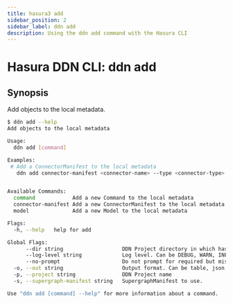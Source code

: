 ```yaml
---
title: hasura3 add
sidebar_position: 2
sidebar_label: ddn add
description: Using the ddn add command with the Hasura CLI
---
```


# Hasura DDN CLI: ddn add 

## Synopsis
Add objects to the local metadata.

```bash
$ ddn add --help
Add objects to the local metadata

Usage:
  ddn add [command]

Examples:
 # Add a ConnectorManifest to the local metadata
   ddn add connector-manifest <connector-name> --type <connector-type> --hub-connector <connector-hub-ref> --subgraph <subgraph-name>


Available Commands:
  command            Add a new Command to the local metadata
  connector-manifest Add a new ConnectorManifest to the local metadata
  model              Add a new Model to the local metadata

Flags:
  -h, --help   help for add

Global Flags:
      --dir string                   DDN Project directory in which hasura.yaml is present (default ".")
      --log-level string             Log level. Can be DEBUG, WARN, INFO, ERROR, or FATAL. (default "INFO")
      --no-prompt                    Do not prompt for required but missing flags
  -o, --out string                   Output format. Can be table, json or yaml. (default "table")
  -p, --project string               DDN Project name
  -s, --supergraph-manifest string   SupergraphManifest to use.

Use "ddn add [command] --help" for more information about a command.
```

